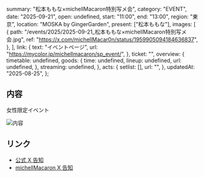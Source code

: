   summary: "松本ももな×michellMacaron特別写メ会",
  category: "EVENT",
  date: "2025-09-21",
  open: undefined,
  start: "11:00",
  end: "13:00",
  region: "東京",
  location: "MOSKA by GingerGarden",
  present: ["松本ももな"],
  images: [
    {
      path: "/events/2025/2025-09-21_松本ももな×michellMacaron特別写メ会.jpg",
      ref: "https://x.com/michellMacar0n/status/1959905094184636837",
    },
  ],
  link: {
    text: "イベントページ",
    url: "https://mycolor.jp/michellmacaron/sp_event/",
  },
  ticket: "",
  overview: {
    timetable: undefined,
    goods: {
      time: undefined,
      lineup: undefined,
      url: undefined,
    },
    streaming: undefined,
  },
  acts: {
    setlist: [],
    url: "",
  },
  updatedAt: "2025-08-25",
};

## 内容

女性限定イベント

![内容](/events/2025/2025-09-21_松本ももな×michellMacaron特別写メ会_1.jpg)

## リンク

- [公式 X 告知](https://x.com/takanenofficial/status/1959928772511367640)
- [michellMacaron X 告知](https://x.com/michellMacar0n/status/1959905094184636837)
